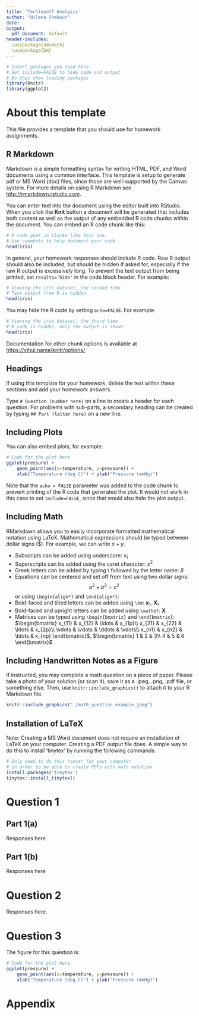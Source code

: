 ```yaml
---
title: 'Techlayoff Analysis'
author: "Hilena Shekour"
date: 
output:
  pdf_document: default
header-includes:
  \usepackage{amsmath}
  \usepackage{bm}
---
```


```r
# Insert packages you need here
# Set include=FALSE to hide code and output
# Do this when loading packages
library(knitr)
library(ggplot2)
```


# About this template

This file provides a template that you should use for homework assignments. 

## R Markdown 

Markdown is a simple formatting syntax for writing HTML, PDF, and Word documents using a common interface. This template is setup to generate pdf or MS Word (doc) files, since those are well-supported by the Canvas system. For more details on using R Markdown see <http://rmarkdown.rstudio.com>.

You can enter text into the document using the editor built into RStudio. When you click the **Knit** button a document will be generated that includes both content as well as the output of any embedded R code chunks within the document. You can embed an R code chunk like this:

```r
# R code goes in blocks like this one.
# Use comments to help document your code
head(iris)
```

In general, your homework responses should include R code. Raw R output should also be included, but should be hidden if asked for, especially if the raw R output is excessively long.
To prevent the text output from being printed, set `results='hide'` in the code block header. For example:

```r
# Viewing the iris dataset, the second time
# Text output from R is hidden
head(iris)
```

You may hide the R code by setting `echo=FALSE`. For example:
```r
# Viewing the iris dataset, the third time
# R code is hidden, only the output is shown
head(iris)
```

Documentation for other chunk options is available at <https://yihui.name/knitr/options/>

## Headings

If using this template for your homework, delete the text within these sections and add your homework answers.

Type `# Question (number here)` on a line to create a header for each question. For problems with sub-parts, a secondary heading can be created by typing `## Part (letter here)` on a new line.

## Including Plots

You can also embed plots, for example:

```r
# Code for the plot here
ggplot(pressure) + 
    geom_point(aes(x=temperature, y=pressure)) +
    xlab("Temperature (deg C)") + ylab("Pressure (mmHg)")
```

Note that the `echo = FALSE` parameter was added to the code chunk to prevent printing of the R code that generated the plot. It would not work in this case to set `include=FALSE`, since that would also hide the plot output.

## Including Math

RMarkdown allows you to easily incorporate formatted mathematical notation using LaTeX. Mathematical expressions should be typed between dollar signs (\$). For example, we can write $x + y$. 

* Subscripts can be added using underscore: $x_1$
* Superscripts can be added using the caret character: $x^2$
* Greek letters can be added by typing \\ followed by the letter name: $\beta$
* Equations can be centered and set off from text using two dollar signs: $$a^2 + b^2 = c^2$$
or using `\begin{align*}` and `\end{align*}`:
\begin{align*}
a^2 + b^2 &= c^2 \\
\exp(ix) &= \cos(x) + i \sin (x)
\end{align*}
* Bold-faced and tilted letters can be added using `\bm`: $\bm x_1$, $\bm X_1$
* Bold-faced and upright letters can be added using `\mathbf`: $\mathbf X$
* Matrices can be typed using `\begin{bmatrix}` and `\end{bmatrix}`:
$\begin{bmatrix} x_{11} & x_{12} & \ldots & x_{1p}\\
x_{21} & x_{22} & \ldots & x_{2p}\\
\vdots & \vdots & \ddots & \vdots\\
x_{n1} & x_{n2} & \ldots & x_{np} 
\end{bmatrix}$, 
$\begin{bmatrix} 1 & 2 & 3\\
4 & 5 & 6
\end{bmatrix}$

## Including Handwritten Notes as a Figure

If instructed, you may complete a math question on a piece of paper. Please take a photo of your solution (or scan it), save it as a .jpeg, .png, .pdf file, or something else. Then, use `knitr::include_graphics()` to attach it to your R Markdown file.

```r
knitr::include_graphics("./math_question_example.jpeg")
```

## Installation of LaTeX

Note: Creating a MS Word document does not require an installation of LaTeX on your computer. Creating a PDF output file does. A simple way to do this to install 'tinytex' by running the following commands:

```r
# Only need to do this *once* for your computer
# in order to be able to create PDFs with math notation
install.packages('tinytex')
tinytex::install_tinytex()
```



# Question 1

## Part 1(a)
Responses here

## Part 1(b)
Responses here

# Question 2
Responses here.

# Question 3

The figure for this question is:

```r
# Code for the plot here
ggplot(pressure) + 
    geom_point(aes(x=temperature, y=pressure)) +
    xlab("Temperature (deg C)") + ylab("Pressure (mmHg)")
```


# Appendix

```r

```
